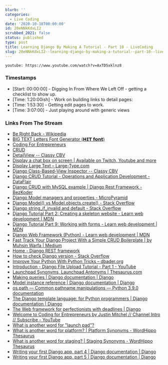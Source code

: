 ```yaml
---
blurb: ''
categories:
  - Live Coding
date: '2020-10-18T00:00:00'
id: 20eNNkKdxLI2
scrubbed_2021: false
status: published
type: post
title: Learning Django By Making A Tutorial - Part 10 - LiveCoding
slug: 20eNNkKdxLI2--learning-django-by-making-a-tutorial--part-10--livecoding
---
```


`youtube: https://www.youtube.com/watch?v=AxTD5xklnz8`

### Timestamps

- [Start: 00:00:00] - Digging In From Where We Left Off - getting a checklist to show up. 
- [Time: 1:20:00ish] - Work on building links to detail pages:
- [Time: 1:53:30] - Getting edit pages to work. 
- [Time: 3:07:00] - Just playing around with generic views


### Links From The Stream

- [Be Right Back - Wikipedia](https://en.wikipedia.org/wiki/Be_Right_Back)
- [BIG TEXT Letters Font Generator (𝗛𝗜𝗧 𝗳𝗼𝗻𝘁)](https://fsymbols.com/generators/tarty/)
- [Coding For Entrepreneurs](https://www.codingforentrepreneurs.com/)
- [CRUD](http://docs.viewflow.io/frontend_crud.html)
- [DetailView -- Classy CBV](https://ccbv.co.uk/projects/Django/3.0/django.views.generic.detail/DetailView/)
- [Display a chat box on screen | Available on Twitch, Youtube and more](https://streamlabs.com/obs-widgets/chat-box)
- [Display Large Text – Large-Type.com](https://large-type.com/#brb)
- [Django Class-Based-View Inspector -- Classy CBV](https://ccbv.co.uk/)
- [Django CRUD Tutorial - Operations and Application Development - DataFlair](https://data-flair.training/blogs/django-crud-example/)
- [Django CRUD with MySQL example | Django Rest Framework - BezKoder](https://bezkoder.com/django-crud-mysql-rest-framework/)
- [Django Model managers and properties - MicroPyramid](https://micropyramid.com/blog/django-model-managers-and-properties/)
- [Django Model() vs Model.objects.create() - Stack Overflow](https://stackoverflow.com/questions/26672077/django-model-vs-model-objects-create)
- [Django string_if_invalid and default - Stack Overflow](https://stackoverflow.com/questions/40505917/django-string-if-invalid-and-default)
- [Django Tutorial Part 2: Creating a skeleton website - Learn web development | MDN](https://developer.mozilla.org/en-US/docs/Learn/Server-side/Django/skeleton_website)
- [Django Tutorial Part 9: Working with forms - Learn web development | MDN](https://developer.mozilla.org/en-US/docs/Learn/Server-side/Django/Forms)
- [Django Web Framework (Python) - Learn web development | MDN](https://developer.mozilla.org/en-US/docs/Learn/Server-side/Django)
- [Fast Track Your Django Project With a Simple CRUD Boilerplate | by Muhsin Warfa | Medium](https://medium.com/@mwarfa/fast-track-your-django-project-with-a-simple-crud-boilerplate-523e4a64f651)
- [Home - Django REST framework](https://www.django-rest-framework.org/#requirements)
- [How to check Django version - Stack Overflow](https://stackoverflow.com/questions/6468397/how-to-check-django-version)
- [Improve Your Python With Python Tricks – dbader.org](https://dbader.org/python-tricks)
- [Introduction - Django File Upload Tutorial - Part 1 - YouTube](https://www.youtube.com/watch?v=Zx09vcYq1oc)
- [Launchpad Synonyms, Launchpad Antonyms | Thesaurus.com](https://www.thesaurus.com/misspelling?term=launchpad&s=t)
- [Making queries | Django documentation | Django](https://docs.djangoproject.com/en/3.1/topics/db/queries/)
- [Model instance reference | Django documentation | Django](https://docs.djangoproject.com/en/3.1/ref/models/instances/)
- [os.path — Common pathname manipulations — Python 3.9.0 documentation](https://docs.python.org/3/library/os.path.html)
- [The Django template language: for Python programmers | Django documentation | Django](https://docs.djangoproject.com/en/3.1/ref/templates/api/)
- [The Web framework for perfectionists with deadlines | Django](https://www.djangoproject.com/)
- [Welcome to Coding for Entrepreneurs by Justin Mitchel // Channel Intro // Subscribe - YouTube](https://www.youtube.com/watch?v=VtHrTX_nTto)
- [What is another word for "launch pad"?](https://www.wordhippo.com/what-is/another-word-for/launch_pad.html)
- [What is another word for platform? | Platform Synonyms - WordHippo Thesaurus](https://www.wordhippo.com/what-is/another-word-for/platform.html)
- [What is another word for staging? | Staging Synonyms - WordHippo Thesaurus](https://www.wordhippo.com/what-is/another-word-for/staging.html)
- [Writing your first Django app, part 4 | Django documentation | Django](https://docs.djangoproject.com/en/3.1/intro/tutorial04/)
- [Writing your first Django app, part 5 | Django documentation | Django](https://docs.djangoproject.com/en/3.1/intro/tutorial05/)
